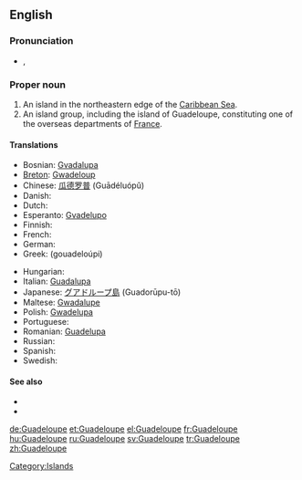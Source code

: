 ==English==
{{wikipedia}}
===Pronunciation===
* {{a|UK}} {{IPA|/gwɑː(ɹ).də.luːp/}}, {{SAMPA|/gwA:(r).d@.lu:p/}}

===Proper noun===
{{en-proper noun}}

# An island in the northeastern edge of the [[Caribbean Sea]].
# An island group, including the island of Guadeloupe, constituting one of the overseas departments of [[France]].

====Translations====
{{trans-top|overseas department of France}}
* Bosnian: [[Gvadalupa]] {{f}}
* [[Breton]]: [[Gwadeloup]]
* Chinese: [[瓜德罗普]] (Guādéluópǔ)
* Danish: {{t-|da|Guadeloupe}}
* Dutch: {{t-|nl|Guadeloupe}}
* Esperanto: [[Gvadelupo]]
* Finnish: {{t-|fi|Guadeloupe}}
* French: {{t+|fr|Guadeloupe|f}}
* German: {{t+|de|Guadeloupe}}
* Greek: {{t|el|Γουαδελούπη|f|sc=Grek}} (gouadeloúpi)
{{trans-mid}}
* Hungarian: {{t+|hu|Guadeloupe}}
* Italian: [[Guadalupa]] {{f}}
* Japanese: [[グアドループ島]] (Guadorūpu-tō)
* Maltese: [[Gwadalupe]]
* Polish: [[Gwadelupa]] {{f}}
* Portuguese: {{t-|pt|Guadalupe}}
* Romanian: [[Guadelupa]] {{f}}
* Russian: {{t|ru|Гваделупа|f|tr=Gvadelúpa|sc=Cyrl}}
* Spanish: {{t+|es|Guadalupe|f}}
* Swedish: {{t+|sv|Guadeloupe}}
{{trans-bottom}}

====See also====
*{{pedialite}}
*{{commonslite|Atlas of Guadeloupe}} 

[[Category:Islands]]

[[de:Guadeloupe]]
[[et:Guadeloupe]]
[[el:Guadeloupe]]
[[fr:Guadeloupe]]
[[hu:Guadeloupe]]
[[ru:Guadeloupe]]
[[sv:Guadeloupe]]
[[tr:Guadeloupe]]
[[zh:Guadeloupe]]